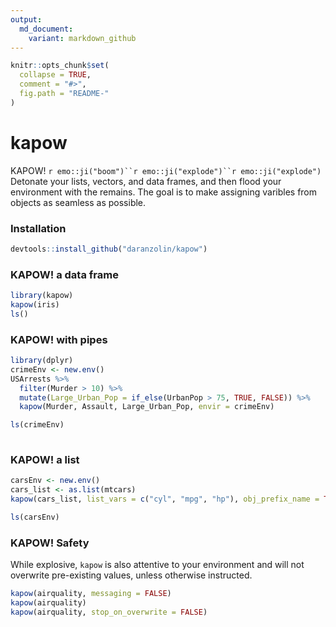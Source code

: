 ```yaml
---
output:
  md_document:
    variant: markdown_github
---
```


<!-- README.md is generated from README.Rmd. Please edit that file -->

```r
knitr::opts_chunk$set(
  collapse = TRUE,
  comment = "#>",
  fig.path = "README-"
)
```

# kapow


KAPOW! `r emo::ji("boom")``r emo::ji("explode")``r emo::ji("explode")` Detonate your lists, vectors, and data frames, and then flood your environment with the remains. The goal is to make assigning varibles from objects as seamless as possible.

### Installation


```r
devtools::install_github("daranzolin/kapow")
```

### KAPOW! a data frame

```r
library(kapow)
kapow(iris)
ls()
```

### KAPOW! with pipes

```r
library(dplyr)
crimeEnv <- new.env()
USArrests %>% 
  filter(Murder > 10) %>% 
  mutate(Large_Urban_Pop = if_else(UrbanPop > 75, TRUE, FALSE)) %>% 
  kapow(Murder, Assault, Large_Urban_Pop, envir = crimeEnv)

ls(crimeEnv)
  
```

### KAPOW! a list

```r
carsEnv <- new.env()
cars_list <- as.list(mtcars)
kapow(cars_list, list_vars = c("cyl", "mpg", "hp"), obj_prefix_name = TRUE, envir = carsEnv)

ls(carsEnv)
```

### KAPOW! Safety

While explosive, `kapow` is also attentive to your environment and will not overwrite pre-existing values, unless otherwise instructed.

```r
kapow(airquality, messaging = FALSE)
kapow(airquality)
kapow(airquality, stop_on_overwrite = FALSE)
```

